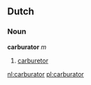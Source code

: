 ==Dutch==
=== Noun ===
'''carburator''' ''m''

# [[carburetor]]

[[nl:carburator]]
[[pl:carburator]]